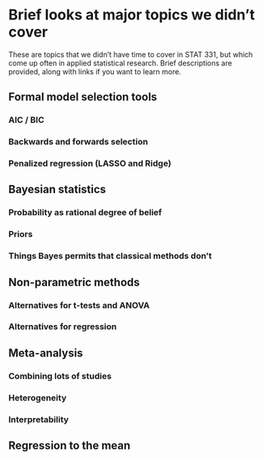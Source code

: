 # Brief looks at major topics we didn't cover

These are topics that we didn't have time to cover in STAT 331, but which come up often in applied statistical research.  Brief descriptions are provided, along with links if you want to learn more.

## Formal model selection tools

### AIC / BIC

### Backwards and forwards selection

### Penalized regression (LASSO and Ridge)


## Bayesian statistics

### Probability as rational degree of belief

### Priors

### Things Bayes permits that classical methods don't

## Non-parametric methods

### Alternatives for t-tests and ANOVA

### Alternatives for regression

## Meta-analysis

### Combining lots of studies

### Heterogeneity

### Interpretability

## Regression to the mean

